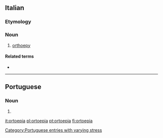 {{also|ortoépia}}
==Italian==

===Etymology===
{{prefix|orto||lang=it}}

===Noun===
{{it-noun|f}}

# [[orthoepy]]

====Related terms====
* {{l|it|ortoepico}}

----

==Portuguese==

===Noun===
{{pt-noun|f}}

# {{alternative form of|ortoépia|lang=pt}}

[[Category:Portuguese entries with varying stress]]

[[it:ortoepia]]
[[pl:ortoepia]]
[[pt:ortoepia]]
[[fi:ortoepia]]